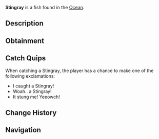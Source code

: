 {{FishInfobox
|image          = Stingray.png
|rarity         = Rare
|sea            = First Sea
|location       = [[Ocean]]
|sublocation    = 
|sources        = Fishing Rod
|radar_location = 
|xp             = 100
|weather        = Clear
|time           = Day
|season         = Summer, Spring
|bait           = 
|base_weight    = 30
|base_value     = 230
|weight_range   = 15
|base_chance    = 20
|base_resil     = 50
}}
'''Stingray''' is a {{Rarity|Rare}} fish found in the [[Ocean]].

== Description ==
{{Description|Graceful and flat, stingrays glide effortlessly through the water, using their wide pectoral fins to move. Their long, whip-like tails end in a sharp stinger, which they can use for defence. Stingrays are bottom dwellers, often found in rocky and sandy seafloors and caves. [Contribution by @Johnny_D3pp]|Bestiary Entry}}

== Obtainment ==
{{Description|Found in sea caves during the day.|Bestiary Hint}}
{{Fish Availability|
Ancient Isle/Algae Hunt
Atlantis/Surrounding Ocean
FischFright/Frightful Pool
Forsaken Shores/Algae Hunt
Golden Tide
LEGO Pool/Studolodon Hunt
Lovestorm/Normal
Lovestorm/Supercharged
Lucky Event/Blarney McBreeze
Lucky Event/O'Mango Goldgrin
Lucky Event/Plumrick O'Luck
Lucky Event/Rowdy McCharm
Lucky Event/Sunny O'Coin
Megalodon Hunt/Eclipse and Weekend
Megalodon Hunt/Normal
Mushgrove Swamp/Algae Hunt
Northern Summit/Surrounding Ocean
Ocean
Ocean/Deep Ocean
Orca Migration/Ancient
Orca Migration/Normal
Snowcap Island/Algae Hunt
Whale Migration/Moby
Whale Migration/Normal
|top_rods      = 
Krampus's Rod\58467.45\37204.41;
Magma Rod\55859.21\35544.72;
Plastic Rod\51385.35\32711.12;
Buddy Bond Rod\38076.64\24277.89;
Fast Rod\37162.12\25362.77;
Leviathan's Fang Rod\36655.81\29190.66;
Trident Rod\32794\26163.26;
Astralhook Rod\33253.61\24602.58;
Ethereal Prism Rod\33211.93\24623.36;
Seraphic Rod\32062.03\24224.32;
No-Life Rod\31894.3\24549.67;
Free Spirit Rod\31181.37\24876.69;
Rod Of The Forgotten Fang\30015.26\22725.37;
Challenger's Rod\29073.29\22332.93;
Rod Of The Depths\27018.98\20584.95;
Rod Of The Exalted One\26541.3\19885.58;
Zeus Rod\26530.47\20543.87;
Verdant Shear Rod\26082.82\20315.19;
Blazebringer Rod\25187\19503.55;
Depthseeker Rod\23971.26\18705.91;
Avalanche Rod\21630.66\16892.07;
Volcanic Rod\20672.55\16007.79;
Steady Rod\9775.04\5453.79
|recommended   = Ethereal Prism Rod
}}

== Catch Quips ==
When catching a Stingray, the player has a chance to make one of the following exclamations:
* I caught a Stingray!
* Woah.. a Stingray!
* It stung me! Yeeowch!

== Change History ==
{{Change History|{{subst:Current Version}}}}

== Navigation ==
{{Fish Navbox|Ocean}}